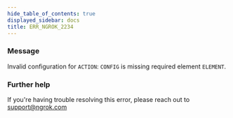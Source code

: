 ```yaml
---
hide_table_of_contents: true
displayed_sidebar: docs
title: ERR_NGROK_2234
---
```


### Message

Invalid configuration for `ACTION`: `CONFIG` is missing required element `ELEMENT`.

### Further help

If you're having trouble resolving this error, please reach out to [support@ngrok.com](mailto:support@ngrok.com?subject=Help%20with%20ERR_NGROK_2234)
